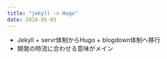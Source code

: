 ```yaml
---
title: "jekyll -> Hugo"
date: 2018-05-03
---
```


- Jekyll + servr体制からHugo + blogdown体制へ移行
- 開発の時流に合わせる意味がメイン